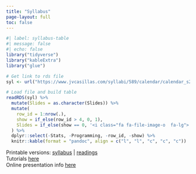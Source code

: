 ```yaml
---
title: "Syllabus"
page-layout: full
toc: false
---
```


```r
#| label: syllabus-table
#| message: false
#| echo: false
library("tidyverse")
library("kableExtra")
library("glue")

# Get link to rds file
syl <- url("https://www.jvcasillas.com/syllabi/589/calendar/calendar_s2023.rds")

# Load file and build table
readRDS(syl) %>% 
  mutate(Slides = as.character(Slides)) %>% 
  mutate( 
    row_id = 1:nrow(.), 
    show = if_else(row_id > 4, 0, 1), 
    Slides = if_else(show == 0, '<i class="fa fa-file-image-o  fa-lg">', .$Slides)
  ) %>% 
  dplyr::select(-Stats, -Programming, -row_id, -show) %>% 
  knitr::kable(format = "pandoc", align = c("l", "l", "c", "c", "c"))

```

Printable versions: <a href="https://www.jvcasillas.com/syllabi/589/index.pdf">syllabus</a> | <a href="https://www.jvcasillas.com/syllabi/589/refs/readings/589_reading_list.pdf">readings</a>  
Tutorials <a href="https://www.ds4ling.jvcasillas.com/misc/tutorials/index.html">here</a>  
Online presentation info <a href="https://www.ds4ling.jvcasillas.com/assignments/06_online_presentation/index.html">here</a>  
<!--PA 5 example <a href="https://github.com/ds4ling/programming_assignments/blob/master/misc/data/pa_5_answers.zip?raw=true">here</a> -->


<link rel="stylesheet" href="https://cdn.rawgit.com/gaborcsardi/r-font/master/rlogo.css">

<link rel="stylesheet" href="https://cdnjs.cloudflare.com/ajax/libs/font-awesome/4.7.0/css/font-awesome.min.css">

